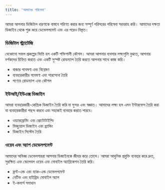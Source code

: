```yaml
---
title: 'আমাদের পরিষেবা'
---
```


আমরা আপনার ডিজিটাল ধারণাকে বাস্তবে পরিণত করার জন্য সম্পূর্ণ পরিসরের পরিষেবা সরবরাহ করি। আমাদের দক্ষতা ডিজাইন থেকে শুরু করে ডেভেলপমেন্ট এবং এর পরেও বিস্তৃত।

### ডিজিটাল স্ট্র্যাটেজি

যেকোনো সফল প্রকল্পের ভিত্তি হল একটি শক্তিশালী কৌশল। আমরা আপনার ব্যবসার লক্ষ্যগুলি বুঝতে, আপনার দর্শকদের চিহ্নিত করতে এবং একটি সুস্পষ্ট রোডম্যাপ তৈরি করতে আপনার সাথে কাজ করি।

*   বাজার গবেষণা এবং বিশ্লেষণ
*   ব্যবহারকারীর গবেষণা এবং পারসোনা তৈরি
*   পণ্যের রোডম্যাপ এবং কৌশল

### ইউআই/ইউএক্স ডিজাইন

আমরা ব্যবহারকারী-কেন্দ্রিক ডিজাইন তৈরি করি যা সুন্দর এবং স্বজ্ঞাত। আমাদের লক্ষ্য হল এমন ইন্টারফেস তৈরি করা যা ব্যবহারকারীরা পছন্দ করবে এবং সহজেই ব্যবহার করতে পারবে।

*   ওয়্যারফ্রেমিং এবং প্রোটোটাইপিং
*   ভিজ্যুয়াল ডিজাইন এবং ব্র্যান্ডিং
*   ডিজাইন সিস্টেম তৈরি

### ওয়েব এবং অ্যাপ ডেভেলপমেন্ট

আমাদের অভিজ্ঞ ডেভেলপাররা আপনার ডিজাইনকে জীবন্ত করে তোলে। আমরা আধুনিক প্রযুক্তি ব্যবহার করে দ্রুত, সুরক্ষিত এবং স্কেলেবল ওয়েব এবং মোবাইল অ্যাপ্লিকেশন তৈরি করি।

*   ফ্রন্ট-এন্ড এবং ব্যাক-এন্ড ডেভেলপমেন্ট
*   নেটিভ এবং হাইব্রিড মোবাইল অ্যাপ
*   ই-কমার্স সমাধান